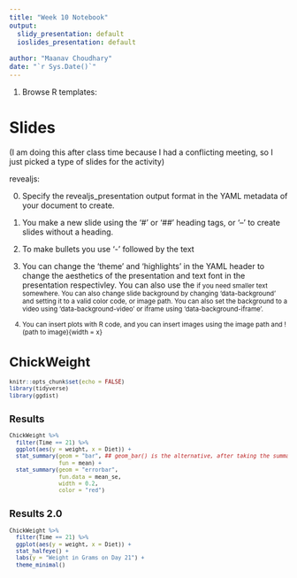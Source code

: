 ```yaml
---
title: "Week 10 Notebook"
output: 
  slidy_presentation: default
  ioslides_presentation: default
    
author: "Maanav Choudhary"
date: "`r Sys.Date()`"
---
```


1. Browse R templates:

# Slides

(I am doing this after class time because I had a conflicting meeting, so I just picked a type of slides for the activity)

revealjs:

0. Specify the revealjs_presentation output format in the YAML metadata of your document to create.

1. You make a new slide using the '#' or '##' heading tags, or '--' to create slides without a heading. 

2. To make bullets you use '-' followed by the text

3. You can change the 'theme' and 'highlights' in the YAML header to change the aesthetics of the presentation and text font in the presentation respectivley. You can also use the <small> if you need smaller text somewhere. You can also change slide background by changing 'data-background' and setting it to a valid color code, or image path. You can also set the background to a video using 'data-background-video' or iframe using 'data-background-iframe'.

4. You can insert plots with R code, and you can insert images using the image path and !(path to image){width = x}

# ChickWeight

```r
knitr::opts_chunk$set(echo = FALSE)
library(tidyverse)
library(ggdist)
```

## Results

```r
ChickWeight %>%
  filter(Time == 21) %>%
  ggplot(aes(y = weight, x = Diet)) +
  stat_summary(geom = "bar", ## geom_bar() is the alternative, after taking the summary
               fun = mean) +
  stat_summary(geom = "errorbar",
               fun.data = mean_se,
               width = 0.2,
               color = "red")

```


## Results 2.0

```r
ChickWeight %>%
  filter(Time == 21) %>%
  ggplot(aes(y = weight, x = Diet)) +
  stat_halfeye() +
  labs(y = "Weight in Grams on Day 21") +
  theme_minimal()
  
```






























